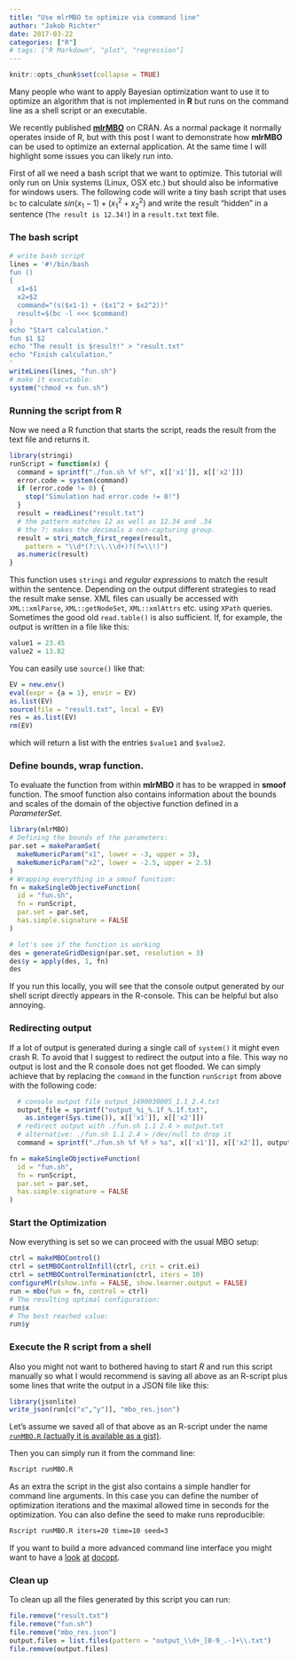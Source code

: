 ```yaml
---
title: "Use mlrMBO to optimize via command line"
author: "Jakob Richter"
date: 2017-03-22
categories: ["R"]
# tags: ["R Markdown", "plot", "regression"]
---
```


```r
knitr::opts_chunk$set(collapse = TRUE)
```

Many people who want to apply Bayesian optimization want to use it to optimize an algorithm that is not implemented in **R** but runs on the command line as a shell script or an executable.

We recently published [**mlrMBO**](https://mlr-org.github.io/mlrMBO/) on CRAN.
As a normal package it normally operates inside of R, but with this post I want to demonstrate how **mlrMBO** can be used to optimize an external application.
At the same time I will highlight some issues you can likely run into.

First of all we need a bash script that we want to optimize.
This tutorial will only run on Unix systems (Linux, OSX etc.) but should also be informative for windows users.
The following code will write a tiny bash script that uses `bc` to calculate $sin(x_1-1) + (x_1^2 + x_2^2)$ and write the result "hidden" in a sentence (`The result is 12.34!`) in a `result.txt` text file.

### The bash script

```r
# write bash script
lines = '#!/bin/bash
fun ()
{
  x1=$1
  x2=$2
  command="(s($x1-1) + ($x1^2 + $x2^2))"
  result=$(bc -l <<< $command)
}
echo "Start calculation."
fun $1 $2
echo "The result is $result!" > "result.txt"
echo "Finish calculation."
'
writeLines(lines, "fun.sh")
# make it executable:
system("chmod +x fun.sh")
```

### Running the script from R

Now we need a R function that starts the script, reads the result from the text file and returns it.

```r
library(stringi)
runScript = function(x) {
  command = sprintf("./fun.sh %f %f", x[['x1']], x[['x2']])
  error.code = system(command)
  if (error.code != 0) {
    stop("Simulation had error.code != 0!")
  }
  result = readLines("result.txt")
  # the pattern matches 12 as well as 12.34 and .34
  # the ?: makes the decimals a non-capturing group.
  result = stri_match_first_regex(result, 
    pattern = "\\d*(?:\\.\\d+)?(?=\\!)")
  as.numeric(result)
}
```

This function uses `stringi` and _regular expressions_ to match the result within the sentence.
Depending on the output different strategies to read the result make sense.
XML files can usually be accessed with `XML::xmlParse`, `XML::getNodeSet`, `XML::xmlAttrs` etc. using `XPath` queries.
Sometimes the good old `read.table()` is also sufficient.
If, for example, the output is written in a file like this:

```r
value1 = 23.45
value2 = 13.82
```

You can easily use `source()` like that:

```r
EV = new.env()
eval(expr = {a = 1}, envir = EV)
as.list(EV)
source(file = "result.txt", local = EV)
res = as.list(EV)
rm(EV)
```

which will return a list with the entries `$value1` and `$value2`.

### Define bounds, wrap function.

To evaluate the function from within **mlrMBO** it has to be wrapped in **smoof** function.
The smoof function also contains information about the bounds and scales of the domain of the objective function defined in a _ParameterSet_.

```r
library(mlrMBO)
# Defining the bounds of the parameters:
par.set = makeParamSet(
  makeNumericParam("x1", lower = -3, upper = 3),
  makeNumericParam("x2", lower = -2.5, upper = 2.5)
)
# Wrapping everything in a smoof function:
fn = makeSingleObjectiveFunction(
  id = "fun.sh", 
  fn = runScript,
  par.set = par.set,
  has.simple.signature = FALSE
)

# let's see if the function is working
des = generateGridDesign(par.set, resolution = 3)
des$y = apply(des, 1, fn)
des
```

If you run this locally, you will see that the console output generated by our shell script directly appears in the R-console.
This can be helpful but also annoying.

### Redirecting output

If a lot of output is generated during a single call of `system()` it might even crash R.
To avoid that I suggest to redirect the output into a file.
This way no output is lost and the R console does not get flooded.
We can simply achieve that by replacing the `command` in the function `runScript` from above with the following code:

```r
  # console output file output_1490030005_1.1_2.4.txt
  output_file = sprintf("output_%i_%.1f_%.1f.txt", 
    as.integer(Sys.time()), x[['x1']], x[['x2']])
  # redirect output with ./fun.sh 1.1 2.4 > output.txt
  # alternative: ./fun.sh 1.1 2.4 > /dev/null to drop it
  command = sprintf("./fun.sh %f %f > %s", x[['x1']], x[['x2']], output_file)
```

```r
fn = makeSingleObjectiveFunction(
  id = "fun.sh", 
  fn = runScript,
  par.set = par.set,
  has.simple.signature = FALSE
)
```
 
### Start the Optimization

Now everything is set so we can proceed with the usual MBO setup:

```r
ctrl = makeMBOControl()
ctrl = setMBOControlInfill(ctrl, crit = crit.ei)
ctrl = setMBOControlTermination(ctrl, iters = 10)
configureMlr(show.info = FALSE, show.learner.output = FALSE)
run = mbo(fun = fn, control = ctrl)
# The resulting optimal configuration:
run$x
# The best reached value:
run$y
```

### Execute the R script from a shell

Also you might not want to bothered having to start *R* and run this script manually so what I would recommend is saving all above as an R-script plus some lines that write the output in a JSON file like this:

```r
library(jsonlite)
write_json(run[c("x","y")], "mbo_res.json")
```

Let's assume we saved all of that above as an R-script under the name [`runMBO.R` (actually it is available as a gist)](https://gist.github.com/jakob-r/6be022d49e135c7905fd4c097bc3d376).

Then you can simply run it from the command line:

```bash
Rscript runMBO.R 
```

As an extra the script in the gist also contains a simple handler for command line arguments.
In this case you can define the number of optimization iterations and the maximal allowed time in seconds for the optimization.
You can also define the seed to make runs reproducible:

```bash
Rscript runMBO.R iters=20 time=10 seed=3
```

If you want to build a more advanced command line interface you might want to have a [look](https://www.slideshare.net/EdwindeJonge1/docopt-user2014) [at](https://github.com/docopt/docopt.R) [docopt](https://cran.r-project.org/package=docopt).

### Clean up

To clean up all the files generated by this script you can run:
```r
file.remove("result.txt")
file.remove("fun.sh")
file.remove("mbo_res.json")
output.files = list.files(pattern = "output_\\d+_[0-9_.-]+\\.txt")
file.remove(output.files)
```
